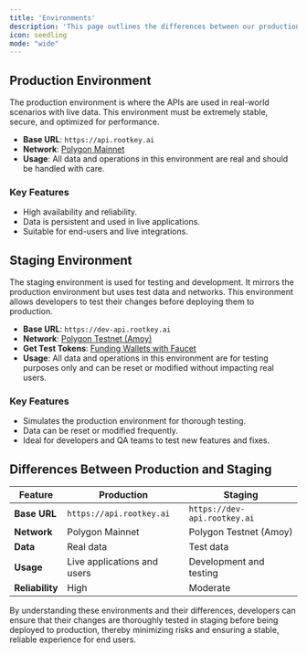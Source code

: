 ```yaml
---
title: 'Environments'
description: 'This page outlines the differences between our production and staging environments, detailing their respective uses, network connections, and key features for effective API deployment and testing.'
icon: seedling
mode: "wide"
---
```


## Production Environment

The production environment is where the APIs are used in real-world scenarios with live data. This environment must be extremely stable, secure, and optimized for performance.

- **Base URL**: `https://api.rootkey.ai`
- **Network**: [Polygon Mainnet](https://polygonscan.com/)
- **Usage**: All data and operations in this environment are real and should be handled with care.

### Key Features
- High availability and reliability.
- Data is persistent and used in live applications.
- Suitable for end-users and live integrations.

## Staging Environment

The staging environment is used for testing and development. It mirrors the production environment but uses test data and networks. This environment allows developers to test their changes before deploying them to production.

- **Base URL**: `https://dev-api.rootkey.ai`
- **Network**: [Polygon Testnet (Amoy)](https://amoy.polygonscan.com/)
- **Get Test Tokens**: [Funding Wallets with Faucet](/pages/funding)
- **Usage**: All data and operations in this environment are for testing purposes only and can be reset or modified without impacting real users.

### Key Features
- Simulates the production environment for thorough testing.
- Data can be reset or modified frequently.
- Ideal for developers and QA teams to test new features and fixes.

## Differences Between Production and Staging

| Feature       | Production                       | Staging                               |
| ------------- | -------------------------------- | ------------------------------------- |
| **Base URL**  | `https://api.rootkey.ai`    | `https://dev-api.rootkey.ai` |
| **Network**   | Polygon Mainnet                  | Polygon Testnet (Amoy)              |
| **Data**      | Real data                        | Test data                             |
| **Usage**     | Live applications and users      | Development and testing               |
| **Reliability** | High                            | Moderate                              |

By understanding these environments and their differences, developers can ensure that their changes are thoroughly tested in staging before being deployed to production, thereby minimizing risks and ensuring a stable, reliable experience for end users.
